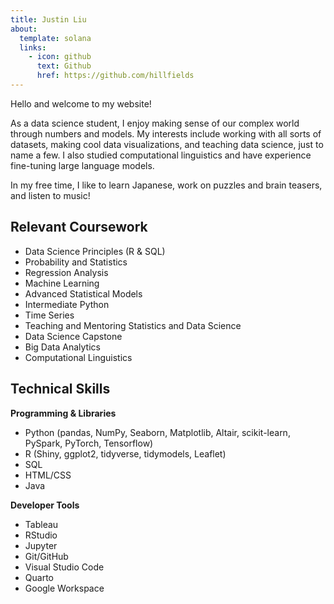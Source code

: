 ```yaml
---
title: Justin Liu
about:
  template: solana
  links:
    - icon: github
      text: Github
      href: https://github.com/hillfields
---
```


Hello and welcome to my website!

As a data science student, I enjoy making sense of our complex world through numbers and models. My interests include working with all sorts of datasets, making cool data visualizations, and teaching data science, just to name a few. I also studied computational linguistics and have experience fine-tuning large language models.

In my free time, I like to learn Japanese, work on puzzles and brain teasers, and listen to music!

## Relevant Coursework

-   Data Science Principles (R & SQL)
-   Probability and Statistics
-   Regression Analysis
-   Machine Learning
-   Advanced Statistical Models
-   Intermediate Python
-   Time Series
-   Teaching and Mentoring Statistics and Data Science
-   Data Science Capstone
-   Big Data Analytics
-   Computational Linguistics

## Technical Skills

**Programming & Libraries**

-   Python (pandas, NumPy, Seaborn, Matplotlib, Altair, scikit-learn, PySpark, PyTorch, Tensorflow)
-   R (Shiny, ggplot2, tidyverse, tidymodels, Leaflet)
-   SQL
-   HTML/CSS
-   Java

**Developer Tools**

-   Tableau
-   RStudio
-   Jupyter
-   Git/GitHub
-   Visual Studio Code
-   Quarto
-   Google Workspace
